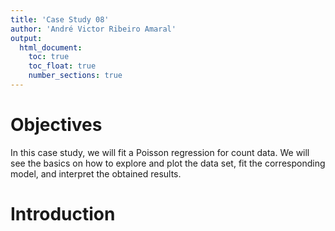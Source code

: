 ```yaml
---
title: 'Case Study 08'
author: 'André Victor Ribeiro Amaral'
output:
  html_document:
    toc: true
    toc_float: true
    number_sections: true
---
```


# Objectives {-}

In this case study, we will fit a Poisson regression for count data. We will see the basics on how to explore and plot the data set, fit the corresponding model, and interpret the obtained results.

# Introduction

